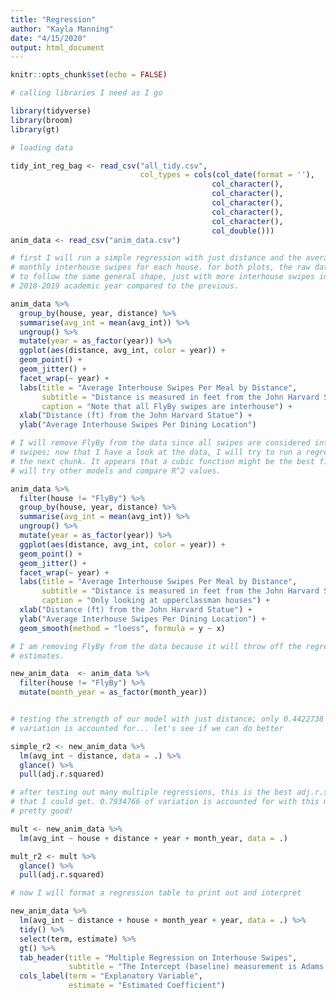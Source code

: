 ```yaml
---
title: "Regression"
author: "Kayla Manning"
date: "4/15/2020"
output: html_document
---
```


```r
knitr::opts_chunk$set(echo = FALSE)

# calling libraries I need as I go

library(tidyverse)
library(broom)
library(gt)

# loading data

tidy_int_reg_bag <- read_csv("all_tidy.csv",
                             col_types = cols(col_date(format = ''),
                                             col_character(),
                                             col_character(),
                                             col_character(),
                                             col_character(),
                                             col_character(),
                                             col_double()))
anim_data <- read_csv("anim_data.csv")

```

```r

# first I will run a simple regression with just distance and the average
# monthly interhouse swipes for each house. for both plots, the raw data appears
# to follow the same general shape, just with more interhouse swipes in the
# 2018-2019 academic year compared to the previous.

anim_data %>% 
  group_by(house, year, distance) %>% 
  summarise(avg_int = mean(avg_int)) %>% 
  ungroup() %>% 
  mutate(year = as_factor(year)) %>% 
  ggplot(aes(distance, avg_int, color = year)) +
  geom_point() +
  geom_jitter() +
  facet_wrap(~ year) +
  labs(title = "Average Interhouse Swipes Per Meal by Distance",
       subtitle = "Distance is measured in feet from the John Harvard Statue",
       caption = "Note that all FlyBy swipes are interhouse") +
  xlab("Distance (ft) from the John Harvard Statue") +
  ylab("Average Interhouse Swipes Per Dining Location")

```

```r

# I will remove FlyBy from the data since all swipes are considered interhouse
# swipes; now that I have a look at the data, I will try to run a regression in
# the next chunk. It appears that a cubic function might be the best fit, but I
# will try other models and compare R^2 values.

anim_data %>% 
  filter(house != "FlyBy") %>% 
  group_by(house, year, distance) %>% 
  summarise(avg_int = mean(avg_int)) %>% 
  ungroup() %>% 
  mutate(year = as_factor(year)) %>% 
  ggplot(aes(distance, avg_int, color = year)) +
  geom_point() +
  geom_jitter() +
  facet_wrap(~ year) +
  labs(title = "Average Interhouse Swipes Per Meal by Distance",
       subtitle = "Distance is measured in feet from the John Harvard Statue",
       caption = "Only looking at upperclassman houses") +
  xlab("Distance (ft) from the John Harvard Statue") +
  ylab("Average Interhouse Swipes Per Dining Location") +
  geom_smooth(method = "loess", formula = y ~ x)

```


```r

# I am removing FlyBy from the data because it will throw off the regression
# estimates.

new_anim_data  <- anim_data %>% 
  filter(house != "FlyBy") %>% 
  mutate(month_year = as_factor(month_year))


# testing the strength of our model with just distance; only 0.4422738 of
# variation is accounted for... let's see if we can do better

simple_r2 <- new_anim_data %>% 
  lm(avg_int ~ distance, data = .) %>% 
  glance() %>% 
  pull(adj.r.squared)

# after testing out many multiple regressions, this is the best adj.r.squared
# that I could get. 0.7934766 of variation is accounted for with this model.
# pretty good!

mult <- new_anim_data %>% 
  lm(avg_int ~ house + distance + year + month_year, data = .)

mult_r2 <- mult %>% 
  glance() %>% 
  pull(adj.r.squared)

# now I will format a regression table to print out and interpret

new_anim_data %>% 
  lm(avg_int ~ distance + house + month_year + year, data = .) %>% 
  tidy() %>% 
  select(term, estimate) %>% 
  gt() %>% 
  tab_header(title = "Multiple Regression on Interhouse Swipes",
             subtitle = "The Intercept (baseline) measurement is Adams House in January 2018") %>% 
  cols_label(term = "Explanatory Variable",
             estimate = "Estimated Coefficient")


```

